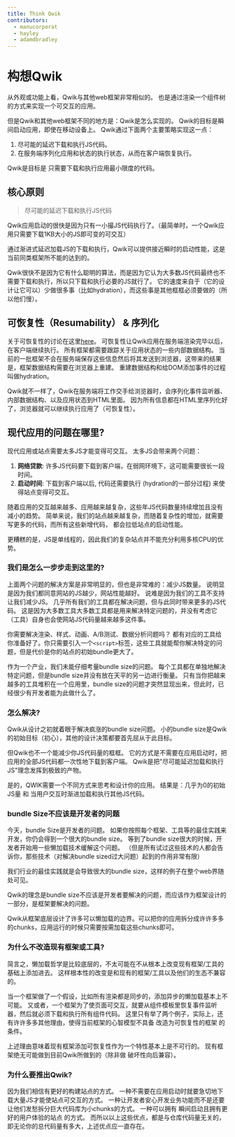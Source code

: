 ```yaml
---
title: Think Qwik
contributors:
  - manucorporat
  - hayley
  - adamdbradley
---
```


# 构想Qwik

从外观或功能上看，Qwik与其他web框架非常相似的。
也是通过渲染一个组件树的方式来实现一个可交互的应用。

但是Qwik和其他web框架不同的地方是：Qwik是怎么实现的。
Qwik的目标是瞬间启动应用，即使在移动设备上。
Qwik通过下面两个主要策略实现这一点：

1. 尽可能的延迟下载和执行JS代码。
2. 在服务端序列化应用和状态的执行状态，从而在客户端恢复执行。

Qwik是目标是 只需要下载和执行应用最小限度的代码。

## 核心原则

> 尽可能的延迟下载和执行JS代码

Qwik应用启动的很快是因为只有一小撮JS代码执行了。（最简单时，一个Qwik应用只需要下载1KB大小的JS即可变的可交互）

通过渐进式延迟加载JS的下载和执行，Qwik可以提供接近瞬时的启动性能，这是当前同类框架所不能的达到的。

Qwik很快不是因为它有什么聪明的算法，而是因为它认为大多数JS代码最终也不需要下载和执行，所以只下载和执行必要的JS就行了。
它的速度来自于（它的设计让它可以）少做很多事（比如hydration），而这些事是其他框框必须要做的（所以他们慢）。

## 可恢复性（Resumability） & 序列化

关于可恢复性的讨论在这里[here](../concepts/resumable/index.mdx)。
可恢复性让Qwik应用在服务端渲染完毕以后，在客户端继续执行。
所有框架都需要跟踪关于应用状态的一些内部数据结构。
当前的一批框架不会在服务端保存这些信息然后将其发送到浏览器，这带来的结果是，框架数据结构需要在浏览器上重建。
重建数据结构和给DOM添加事件的过程叫做hydration。

Qwik就不一样了，Qwik在服务端将工作交手给浏览器时，会序列化事件监听器、内部数据结构、以及应用状态到HTML里面。
因为所有信息都在HTML里序列化好了，浏览器就可以继续执行应用了（可恢复性）。


## 现代应用的问题在哪里?

现代应用或站点需要太多JS才能变得可交互。
太多JS会带来两个问题：

1. **网络贷款**: 许多JS代码要下载到客户端，在弱网环境下，这可能需要很长一段时间。
2. **启动时间**: 下载到客户端以后, 代码还需要执行 (hydration的一部分过程) 来使得站点变得可交互。

随着应用的交互越来越多、应用越来越复杂，这些年JS代码数量持续增加且没有减小的趋势。
简单来说，我们的站点越来越复杂，而随着复杂性的增加，就需要写更多的代码，而所有这些新增代码，
都会拉低站点的启动性能。

更糟糕的是，JS是单线程的，因此我们的复杂站点并不能充分利用多核CPU的优势。

### 我们是怎么一步步走到这里的?

上面两个问题的解决方案是非常明显的，但也是非常难的：减少JS数量。
说明显是因为我们都同意网站的JS越少，网站性能越好。
说难是因为我们的工具不支持让我们减少JS。
几乎所有我们的工具都在解决问题，但与此同时带来更多的JS代码。
这是因为大多数工具大多数工具都是用来解决特定问题的，并没有考虑它（工具）自身也会使网站JS代码量越来越多这件事。

你需要解决渲染、样式、动画、A/B测试、数据分析问题吗？
都有对应的工具给你准备好了。你只需要引入一个`<script>`标签，这些工具就能帮你解决特定的问题，但是代价是你的站点的初始bundle更大了。

作为一个产业，我们未能仔细考量bundle size的问题。
每个工具都在单独地解决特定问题，但是bundle size并没有放在天平的另一边进行衡量。
只有当你把越来越多的工具堆积在一个应用里，bundle size的问题才突然显现出来，但此时，已经很少有开发者能为此做什么了。

### 怎么解决?

Qwik从设计之初就着眼于解决疯涨的bundle size问题。
小的bundle size是Qwik的初始目标（初心），其他的设计决策都要首先屈从于此目标。

但Qwik也不一个能减少你JS代码量的框框。
它的方式是不需要在应用启动时，把应用的全部JS代码都一次性地下载到客户端。
Qwik是把"尽可能延迟加载和执行JS"理念发挥到极致的产物。

是的，QWIK需要一个不同方式来思考和设计你的应用。
结果是：几乎为0的初始JS量 和 当用户交互时渐进加载和执行其他JS代码。

### bundle Size不应该是开发者的问题

今天，bundle Size是开发者的问题。
如果你按照每个框架、工具等的最佳实践来开发，你仍会得到一个很大的bundle size。
等到了bundle size很大的时候，开发者开始用一些懒加载技术缓解这个问题。
（但是所有试过这些技术的人都会告诉你，那些技术（对解决bundle sized过大问题）起到的作用非常有限）

我们行业的最佳实践就是会导致很大的bundle size，这样的例子在整个web界随处可见。

Qwik的理念是bundle size不应该是开发者要解决的问题，而应该作为框架设计的一部分，是框架要解决的问题。

Qwik从框架底层设计了许多可以懒加载的边界。可以把你的应用拆分成许许多多的chunks，应用运行的时候只需要按需加载这些chunks即可。

### 为什么不改造现有框架或工具?

简言之，懒加载哲学是比较底层的，不太可能在不从根本上改变现有框架/工具的基础上添加进去。
这样根本性的改变是和现有的框架/工具以及他们的生态不兼容的。

当一个框架做了一个假设，比如所有渲染都是同步的，添加异步的懒加载基本上不可能。
又或者，一个框架为了使页面可交互，就要从组件模板里恢复事件监听器，然后就必须下载和执行所有组件代码。
这里只有举了两个例子，实际上，还有许许多多其他理由，使得当前框架的心智模型不具备 改造为可恢复性的框架 的条件。

上述理由意味着现有框架添加可恢复性作为一个特性基本上是不可行的。
现有框架绝无可能做到目前Qwik所做到的（除非做 破坏性向后兼容）。

### 为什么要推出Qwik?

因为我们相信有更好的构建站点的方式。
一种不需要在应用启动时就要急切地下载大量JS才能使站点可交互的方式。
一种让开发者安心开发业务功能而不是还要让他们发愁拆分巨大代码库为小chunks的方式。
一种可以拥有 瞬间启动且拥有更好的用户体验的站点 的方式。
而所以以上这些优点，都是与仓库代码量无关的，即无论你的总代码量有多大，上述优点应一直存在。
